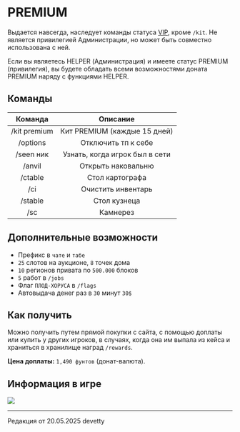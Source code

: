 # PREMIUM

Выдается навсегда, наследует команды статуса [VIP](https://www.etty.su/docs/wiki/donate/vip), кроме ```/kit```. Не является привилегией Администрации, но может быть совместно использована с ней.

Если вы являетесь HELPER (Администрация) и имеете статус PREMIUM (привилегия), вы будете обладать всеми возможностями доната PREMIUM наряду с функциями HELPER.

## Команды

| Команда | Описание |
| :---------: | :---------: |
| /kit premium | Кит PREMIUM (каждые 15 дней) |
| /options | Отключить тп к себе |
| /seen ник | Узнать, когда игрок был в сети |
| /anvil | Открыть наковальню |
| /ctable | Стол картографа |
| /ci | Очистить инвентарь |
| /stable | Стол кузнеца |
| /sc | Камнерез |

## Дополнительные возможности

- Префикс в ```чате``` и ```табе```
- ```25``` слотов на аукционе, ```8``` точек дома
- ```10``` регионов привата по ```500.000``` блоков
- ```5``` работ в ```/jobs```
- Флаг ```ПЛОД-ХОРУСА``` в ```/flags```
- Автовыдача денег раз в ```30``` минут ```30$```

## Как получить

Можно получить путем прямой покупки с сайта, с помощью доплаты или купить у других игроков, в случаях, когда она им выпала из кейса и храниться в хранилище наград ```/rewards```.

**Цена доплаты:** ```1,490 фунтов``` (донат-валюта).

## Информация в игре

<img src="https://s3.etty.su/wiki/survival/donate/premium.webp"/>

--------

<Badge bgColor="#ffad47" textColor="#000000">Редакция от 20.05.2025</Badge> <Badge bgColor="#88bfbd" textColor="#000000">devetty</Badge>